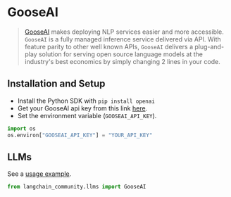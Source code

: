 # GooseAI

>[GooseAI](https://goose.ai) makes deploying NLP services easier and more accessible. 
> `GooseAI` is a fully managed inference service delivered via API. 
> With feature parity to other well known APIs, `GooseAI` delivers a plug-and-play solution 
> for serving open source language models at the industry's best economics by simply 
> changing 2 lines in your code.

## Installation and Setup

- Install the Python SDK with `pip install openai`
- Get your GooseAI api key from this link [here](https://goose.ai/).
- Set the environment variable (`GOOSEAI_API_KEY`).

```python
import os
os.environ["GOOSEAI_API_KEY"] = "YOUR_API_KEY"
```


## LLMs

See a [usage example](/docs/integrations/chat/gooseai).

```python
from langchain_community.llms import GooseAI
```